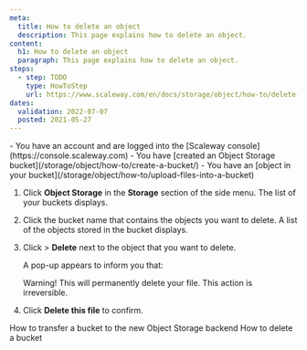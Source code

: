 ```yaml
---
meta:
  title: How to delete an object 
  description: This page explains how to delete an object.
content:
  h1: How to delete an object 
  paragraph: This page explains how to delete an object.
steps:
  - step: TODO
    type: HowToStep
    url: https://www.scaleway.com/en/docs/storage/object/how-to/delete-an-object
dates:
  validation: 2022-07-07
  posted: 2021-05-27
---
```


<Message type="requirement">
  - You have an account and are logged into the [Scaleway console](https://console.scaleway.com)  
  - You have [created an Object Storage bucket](/storage/object/how-to/create-a-bucket/)
  - You have an [object in your bucket](/storage/object/how-to/upload-files-into-a-bucket)
</Message>

1. Click **Object Storage** in the **Storage** section of the side menu. The list of your buckets displays.
2. Click the bucket name that contains the objects you want to delete. A list of the objects stored in the bucket displays.
3. Click <Icon name="more" /> > **Delete** next to the object that you want to delete. 

    A pop-up appears to inform you that:

    <Message type="important">
      Warning! This will permanently delete your file. This action is irreversible.
    </Message>
4. Click **Delete this file** to confirm. 

<Navigation title="See Also">
  <PreviousButton to="/storage/object/how-to/transfer-bucket-to-object-storage-hive/">How to transfer a bucket to the new Object Storage backend</PreviousButton>
  <NextButton to="/storage/object/how-to/delete-a-bucket/">How to delete a bucket</NextButton>
</Navigation>
